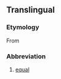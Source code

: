 ==Translingual==

===Etymology===
From {{etyl|la|mul}} {{m|la|aequalis}}

===Abbreviation===
{{head|mul|abbreviation}}

# [[equal]]